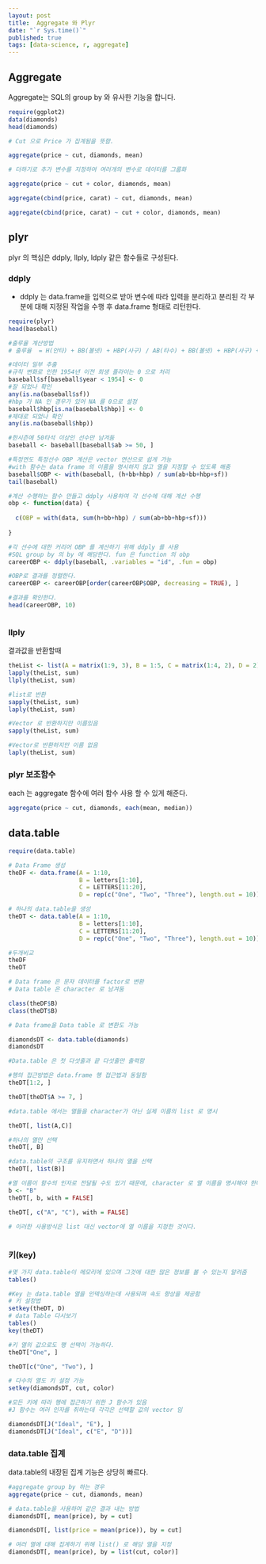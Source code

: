 ```yaml
---
layout: post
title:  Aggregate 와 Plyr
date: "`r Sys.time()`"
published: true
tags: [data-science, r, aggregate]
---
```


## Aggregate

Aggregate는 SQL의 group by 와 유사한 기능을 합니다.

```r

require(ggplot2)
data(diamonds)
head(diamonds)

# Cut 으로 Price 가 집계됨을 뜻함. 

aggregate(price ~ cut, diamonds, mean)

# 더하기로 추가 변수를 지정하여 여러개의 변수로 데이터를 그룹화

aggregate(price ~ cut + color, diamonds, mean)

aggregate(cbind(price, carat) ~ cut, diamonds, mean)

aggregate(cbind(price, carat) ~ cut + color, diamonds, mean)


```

## plyr

plyr 의 핵심은 ddply, llply, ldply 같은 함수들로 구성된다.

### ddply

- ddply 는 data.frame을 입력으로 받아 변수에 따라 입력을 분리하고 분리된 각 부분에 대해 지정된 작업을 수행 후 data.frame 형태로 리턴한다. 

```r

require(plyr)
head(baseball)

#출루율 계산방법
# 출루율  = H(안타) + BB(볼넷) + HBP(사구) / AB(타수) + BB(볼넷) + HBP(사구) + SF(희생 플라이)

#데이터 일부 추출
#규칙 변화로 인한 1954년 이전 희생 플라이는 0 으로 처리
baseball$sf[baseball$year < 1954] <- 0
#잘 되었나 확인
any(is.na(baseball$sf))
#hbp 가 NA 인 경우가 있어 NA 를 0으로 설정 
baseball$hbp[is.na(baseball$hbp)] <- 0
#제대로 되었나 확인
any(is.na(baseball$hbp))

#한시즌에 50타석 이상인 선수만 남겨둠
baseball <- baseball[baseball$ab >= 50, ]

#특정연도 특정선수 OBP 계산은 vector 연산으로 쉽게 가능 
#with 함수는 data frame 의 이름을 명시하지 않고 열을 지정할 수 있도록 해줌
baseball$OBP <- with(baseball, (h+bb+hbp) / sum(ab+bb+hbp+sf))
tail(baseball)

#계산 수행하는 함수 만들고 ddply 사용하여 각 선수에 대해 계산 수행
obp <- function(data) {
  
  c(OBP = with(data, sum(h+bb+hbp) / sum(ab+bb+hbp+sf)))
  
}

#각 선수에 대한 커리어 OBP 를 계산하기 위해 ddply 를 사용
#SQL group by 의 by 에 해당한다. fun 은 function 의 obp 
careerOBP <- ddply(baseball, .variables = "id", .fun = obp)

#OBP로 결과를 정렬한다.
careerOBP <- careerOBP[order(careerOBP$OBP, decreasing = TRUE), ]

#결과를 확인한다.
head(careerOBP, 10)



```

### llply

결과값을 반환할때 

```r

theList <- list(A = matrix(1:9, 3), B = 1:5, C = matrix(1:4, 2), D = 2)
lapply(theList, sum)
llply(theList, sum)

#list로 반환
sapply(theList, sum)
laply(theList, sum)

#Vector 로 반환하지만 이름있음
sapply(theList, sum)

#Vector로 반환하지만 이름 없음
laply(theList, sum)

```


### plyr 보조함수

each 는 aggregate 함수에 여러 함수 사용 할 수 있게 해준다.

```r

aggregate(price ~ cut, diamonds, each(mean, median))

```


## data.table

```r

require(data.table)

# Data Frame 생성
theDF <- data.frame(A = 1:10,
                    B = letters[1:10],
                    C = LETTERS[11:20],
                    D = rep(c("One", "Two", "Three"), length.out = 10))

# 하나의 data.table을 생성
theDT <- data.table(A = 1:10,
                    B = letters[1:10],
                    C = LETTERS[11:20],
                    D = rep(c("One", "Two", "Three"), length.out = 10))

#두개비교
theDF
theDT

# Data frame 은 문자 데이터를 factor로 변환
# Data table 은 character 로 남겨둠

class(theDF$B)
class(theDT$B)

# Data frame을 Data table 로 변환도 가능

diamondsDT <- data.table(diamonds)
diamondsDT

#Data.table 은 첫 다섯줄과 끝 다섯줄만 출력함

#행의 접근방법은 data.frame 행 접근법과 동일함
theDT[1:2, ]

theDT[theDT$A >= 7, ]

#data.table 에서는 열들을 character가 아닌 실제 이름의 list 로 명시

theDT[, list(A,C)]

#하나의 열만 선택
theDT[, B]

#data.table의 구조를 유지하면서 하나의 열을 선택
theDT[, list(B)]

#열 이름이 함수의 인자로 전달될 수도 있기 때문에, character 로 열 이름을 명시해야 한다면 with 를 FALSE 로 둠
b <- "B"
theDT[, b, with = FALSE]

theDT[, c("A", "C"), with = FALSE]

# 이러한 사용방식은 list 대신 vector에 열 이름을 지정한 것이다.



```

### 키(key)

```r
#몇 가지 data.table이 메모리에 있으며 그것에 대한 많은 정보를 볼 수 있는지 알려줌
tables()

#Key 는 data.table 열을 인덱싱하는데 사용되며 속도 향상을 제공함
# 키 설정법
setkey(theDT, D)
# data Table 다시보기
tables()
key(theDT)

#키 열의 값으로도 행 선택이 가능하다.
theDT["One", ]

theDT[c("One", "Two"), ]

# 다수의 열도 키 설정 가능
setkey(diamondsDT, cut, color)

#모든 키에 따라 행에 접근하기 위한 J 함수가 있음
#J 함수는 여러 인자를 취하는데 각각은 선택할 값의 vector 임

diamondsDT[J("Ideal", "E"), ]
diamondsDT[J("Ideal", c("E", "D"))]

```

### data.table 집계

data.table의 내장된 집계 기능은 상당히 빠르다.

```r

#aggregate group by 하는 경우
aggregate(price ~ cut, diamonds, mean)

# data.table을 사용하여 같은 결과 내는 방법
diamondsDT[, mean(price), by = cut]

diamondsDT[, list(price = mean(price)), by = cut]

# 여러 열에 대해 집계하기 위해 list() 로 해당 열을 지정
diamondsDT[, mean(price), by = list(cut, color)]



```


